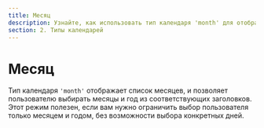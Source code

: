 ```yaml
---
title: Месяц
description: Узнайте, как использовать тип календаря 'month' для отображения списка месяцев и выбора месяцев и года. Ограничьте выбор пользователя только месяцем и годом.
section: 2. Типы календарей
---
```


# Месяц

Тип календаря `'month'` отображает список месяцев, и позволяет пользователю выбирать месяцы и год из соответствующих заголовков.
Этот режим полезен, если вам нужно ограничить выбор пользователя только месяцем и годом, без возможности выбора конкретных дней.

<Sandbox example="type-month" />
